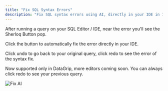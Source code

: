 ```yaml
---
title: "Fix SQL Syntax Errors"
description: "Fix SQL syntax errors using AI, directly in your IDE in 1 click."
---
```


After running a query on your SQL Editor / IDE, near the error you'll see the Sherloq Button pop.

Click the button to automatically fix the error directly in your IDE.

Click undo to go back to your original query, click redo to see the error of the syntax fix.

<Note>
  Now supported only in DataGrip, more editors coming soon.
</Note>

<Note>
  You can always click redo to see your previous query.
</Note>

![Fix AI](/images/fix_syntax_error.png)